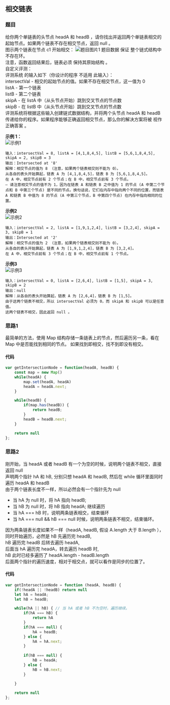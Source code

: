 ## 相交链表
<TitleMsg
    link='https://leetcode.cn/problems/intersection-of-two-linked-lists/description/'
    level='easy'
    title='No.160 相交链表'
/>

### 题目
给你两个单链表的头节点 headA 和 headB ，请你找出并返回两个单链表相交的起始节点。如果两个链表不存在相交节点，返回 null 。  
图示两个链表在节点 c1 开始相交：
![题目图片1](https://assets.leetcode-cn.com/aliyun-lc-upload/uploads/2018/12/14/160_statement.png)
题目数据 保证 整个链式结构中不存在环。  
注意，函数返回结果后，链表必须 保持其原始结构 。  
自定义评测：  
评测系统 的输入如下（你设计的程序 不适用 此输入）：   
intersectVal - 相交的起始节点的值。如果不存在相交节点，这一值为 0  
listA - 第一个链表  
listB - 第二个链表  
skipA - 在 listA 中（从头节点开始）跳到交叉节点的节点数  
skipB - 在 listB 中（从头节点开始）跳到交叉节点的节点数  
评测系统将根据这些输入创建链式数据结构，并将两个头节点 headA 和 headB 传递给你的程序。如果程序能够正确返回相交节点，那么你的解决方案将被 视作正确答案 。  

**示例 1：**  
![示例1](https://assets.leetcode.com/uploads/2018/12/13/160_example_1.png)
```text
输入：intersectVal = 8, listA = [4,1,8,4,5], listB = [5,6,1,8,4,5], skipA = 2, skipB = 3
输出：Intersected at '8'
解释：相交节点的值为 8 （注意，如果两个链表相交则不能为 0）。
从各自的表头开始算起，链表 A 为 [4,1,8,4,5]，链表 B 为 [5,6,1,8,4,5]。
在 A 中，相交节点前有 2 个节点；在 B 中，相交节点前有 3 个节点。
— 请注意相交节点的值不为 1，因为在链表 A 和链表 B 之中值为 1 的节点 (A 中第二个节点和 B 中第三个节点) 是不同的节点。换句话说，它们在内存中指向两个不同的位置，而链表 A 和链表 B 中值为 8 的节点 (A 中第三个节点，B 中第四个节点) 在内存中指向相同的位置。
```
**示例2**  
![示例2](https://assets.leetcode.com/uploads/2018/12/13/160_example_2.png)

```text
输入：intersectVal = 2, listA = [1,9,1,2,4], listB = [3,2,4], skipA = 3, skipB = 1
输出：Intersected at '2'
解释：相交节点的值为 2 （注意，如果两个链表相交则不能为 0）。
从各自的表头开始算起，链表 A 为 [1,9,1,2,4]，链表 B 为 [3,2,4]。
在 A 中，相交节点前有 3 个节点；在 B 中，相交节点前有 1 个节点。
```


**示例3**  
![示例3](https://assets.leetcode.com/uploads/2018/12/13/160_example_3.png)

```text
输入：intersectVal = 0, listA = [2,6,4], listB = [1,5], skipA = 3, skipB = 2
输出：null
解释：从各自的表头开始算起，链表 A 为 [2,6,4]，链表 B 为 [1,5]。
由于这两个链表不相交，所以 intersectVal 必须为 0，而 skipA 和 skipB 可以是任意值。
这两个链表不相交，因此返回 null 。
```

### 思路1

最简单的方法，使用 Map 结构存储一条链表上的节点，然后遍历另一条，看在 Map 中是否能找到相同的节点。
如果找到即相交，找不到即没有相交。

#### 代码
```javascript
var getIntersectionNode = function(headA, headB) {
    const map = new Map()
    while(headA) {
        map.set(headA, headA)
        headA = headA.next;
    }

    while(headB) {
        if(map.has(headB)) {
            return headB;
        }
        headB = headB.next;
    }

    return null
};
```

### 思路2
刚开始，当 headA 或者 headB 有一个为空的时候，说明两个链表不相交，直接返回 null  
声明两个指针 hA 和 hB, 分别只想 headA 和 headB, 然后在 while 循环里面同时遍历 headA 和 headB  
由于两个链表长度不一样，所以必然会有一个指针先为 null
- 当 hA 为 null 时，将 hA 指向 headB;
- 当 hB 为 null 时，将 hB 指向 headA;
继续遍历
- 当 hA === hB 时，说明两条链表相交，结束循环
- 当 hA === null && hB === null 时候，说明两条链表不相交，结束循环。

因为两条链表长度如果不一样（headA, headB, 假设 A.length 大于 B.length ），同时开始遍历，必然是 hB 先遍历完 headB,  
hB 遍历完 headB 后转去遍历 headA,  
后面当 hA 遍历完 headA，转去遍历 headB 时,  
hB 此时已经多遍历了 headA.length - headB.length   
后面两个指针的遍历速度，相对于相交点，就可以看作是同步的位置了。  

#### 代码
```javascript
var getIntersectionNode = function (headA, headB) {
    if(!headA || !headB) return null
    let hA = headA;
    let hB = headB;

    while(hA || hB) { // 当 hA 或者 hB 不为空时，遍历继续。
        if(hA === hB) {
            return hA
        }
        if(hA === null) {
            hA = headB;
        } else {
            hA = hA.next;
        }
        
        if(hB === null) {
            hB = headA;
        } else {
            hB = hB.next;
        }
        
    }

    return null
};
```